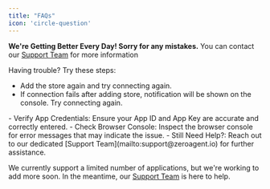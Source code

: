 ```yaml
---
title: "FAQs" 
icon: 'circle-question'
---
```


**We're Getting Better Every Day! Sorry for any mistakes.** You can contact our [Support Team](mailto:support@zeroagent.io) for more information

<Accordion title="Shopify Store Connection Issues">

Having trouble? Try these steps:

- Add the store again and try connecting again.
- If connection fails after adding store, notification will be shown on the console. Try connecting again.

</Accordion>

<Accordion title="Troubleshooting: Chat Widget Not Displaying">
- Verify App Credentials: Ensure your App ID and App Key are accurate and correctly entered.
- Check Browser Console: Inspect the browser console for error messages that may indicate the issue.
- Still Need Help?: Reach out to our dedicated [Support Team](mailto:support@zeroagent.io) for further assistance.
</Accordion>


<Accordion title="SDK Not supporting the application">

We currently support a limited number of applications, but we're working to add more soon. In the meantime, our [Support Team](mailto:support@zeroagent.io) is here to help.

</Accordion>